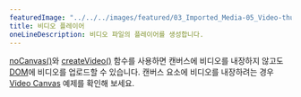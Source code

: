 ---
featuredImage: "../../../images/featured/03_Imported_Media-05_Video-thumbnail.png"
title: 비디오 플레이어
oneLineDescription: 비디오 파일의 플레이어를 생성합니다.
---

<a href="https://p5js.org/reference/#/p5/noCanvas" target="_blank">noCanvas()</a>와 
<a href="https://p5js.org/reference/#/p5/createVideo" target="_blank">createVideo()</a> 함수를 사용하면 캔버스에 비디오를 내장하지 않고도 
<a href="https://developer.mozilla.org/en-US/docs/Glossary/DOM" target="_blank">DOM</a>에 비디오를 업로드할 수 있습니다. 캔버스 요소에 비디오를 내장하려는 경우
<a href="https://p5js.org/examples/dom-video-canvas.html" target="_blank">Video Canvas</a> 예제를 확인해 보세요.
